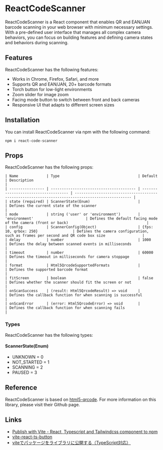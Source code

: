 
<Meta title="Feature/Introduction" />

# ReactCodeScanner

ReactCodeScanner is a React component that enables QR and EAN/JAN barcode scanning in your web browser with minimum necessary settings. With a pre-defined user interface that manages all complex camera behaviors, you can focus on building features and defining camera states and behaviors during scanning.

## Features

ReactCodeScanner has the following features:

- Works in Chrome, Firefox, Safari, and more
- Supports QR and EAN/JAN, 20+ barcode formats
- Torch button for low-light environments
- Zoom slider for image zoom
- Facing mode button to switch between front and back cameras
- Responsive UI that adapts to different screen sizes

## Installation

You can install ReactCodeScanner via npm with the following command:

```
npm i react-code-scanner
```


## Props

ReactCodeScanner has the following props:

```
| Name             | Type                                    | Default                              | Description                                                                                      |
| ---------------- | --------------------------------------- | ------------------------------------ | ------------------------------------------------------------------------------------------------ |
| state (required) | ScannerState(Enum)                      |                                      | Defines the current state of the scanner                                                         |
| mode             | string ('user' or 'environment')        | 'environment'                        | Defines the default facing mode of the camera (front or back)                                    |
| config           | ScannerConfig(Object)                   | {fps: 10, qrbox: 250}                | Defines the camera configuration, such as frames per second and QR code box size                 |
| delay            | number                                  | 1000                                 | Defines the delay between scanned events in milliseconds                                         |
| timeout          | number                                  | 60000                                | Defines the timeout in milliseconds for camera stoppage                                          |
| format           | Html5QrcodeSupportedFormats             |                                      | Defines the supported barcode format                                                             |
| fitScreen        | boolean                                 | false                                | Defines whether the scanner should fit the screen or not                                         |
| onScanSuccess    | (result: Html5QrcodeResult) => void     |                                      | Defines the callback function for when scanning is successful                                    |
| onScanError      | (error: Html5QrcodeError) => void       |                                      | Defines the callback function for when scanning fails                                            |
```

### Types

ReactCodeScanner has the following types:

#### ScannerState(Enum)

- UNKNOWN = 0
- NOT_STARTED = 1
- SCANNING = 2
- PAUSED = 3

## Reference

ReactCodeScanner is based on [html5-qrcode](https://github.com/mebjas/html5-qrcode). For more information on this library, please visit their Github page.


## Links

- [Publish with Vite - React, Typescript and Tailwindcss component to npm](https://www.youtube.com/watch?v=XKfeczZyEzc)
- [vite-react-ts-button](https://github.com/frontend-mastery-web/vite-react-ts-button)
- [viteでパッケージをライブラリに公開する（TypeScript対応）](https://zenn.dev/drop_table_user/articles/7b043bef6cec29)

